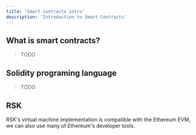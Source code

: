 ---
title: 'Smart contracts intro'
description: 'Introduction to Smart Contracts'
---

## What is smart contracts?

> TODO

## Solidity programing language

> TODO

## RSK

RSK's virtual machine implementation is compatible with the Ethereum EVM,
we can also use many of Ethereum's developer tools.

